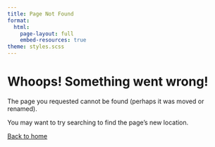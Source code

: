 ```yaml
---
title: Page Not Found
format: 
  html:
    page-layout: full
    embed-resources: true
theme: styles.scss
---
```


# Whoops! Something went wrong!

The page you requested cannot be found (perhaps it was moved or renamed).

You may want to try searching to find the page's new location.

[Back to home](/index.qmd)
